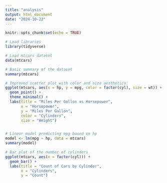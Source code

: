 ```yaml
---
title: "analysis"
output: html_document
date: "2024-10-22"
---
```


```r
knitr::opts_chunk$set(echo = TRUE)
```

```r
# Load libraries
library(tidyverse)

# Load mtcars dataset
data(mtcars)

# Basic summary of the dataset
summary(mtcars)

# Improved scatter plot with color and size aesthetics
ggplot(mtcars, aes(x = hp, y = mpg, color = factor(cyl), size = wt)) +
  geom_point() +
  theme_minimal() +
  labs(title = "Miles Per Gallon vs Horsepower",
       x = "Horsepower",
       y = "Miles Per Gallon",
       color = "Cylinders",
       size = "Weight")


# Linear model predicting mpg based on hp
model <- lm(mpg ~ hp, data = mtcars)
summary(model)

```
```r
# Bar plot of the number of cylinders
ggplot(mtcars, aes(x = factor(cyl))) +
  geom_bar() +
  labs(title = "Count of Cars by Cylinder",
       x = "Cylinders",
       y = "Count")
```

